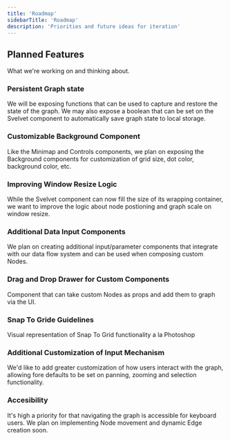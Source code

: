 ```yaml
---
title: 'Roadmap'
sidebarTitle: 'Roadmap'
description: 'Priorities and future ideas for iteration'
---
```


## Planned Features

What we're working on and thinking about.

### Persistent Graph state

We will be exposing functions that can be used to capture and restore the state of the graph. We may also expose a boolean that can be set on the Svelvet component to automatically save graph state to local storage.

### Customizable Background Component

Like the Minimap and Controls components, we plan on exposing the Background components for customization of grid size, dot color, background color, etc.

### Improving Window Resize Logic

While the Svelvet component can now fill the size of its wrapping container, we want to improve the logic about node postioning and graph scale on window resize.

### Additional Data Input Components

We plan on creating additional input/parameter components that integrate with our data flow system and can be used when composing custom Nodes.

### Drag and Drop Drawer for Custom Components

Component that can take custom Nodes as props and add them to graph via the UI.

### Snap To Gride Guidelines

Visual representation of Snap To Grid functionality a la Photoshop

### Additional Customization of Input Mechanism

We'd like to add greater customization of how users interact with the graph, allowing fore defaults to be set on panning, zooming and selection functionality.

### Accesibility

It's high a priority for that navigating the graph is accessible for keyboard users. We plan on implementing Node movement and dynamic Edge creation soon.
